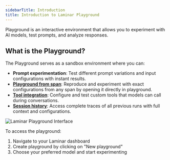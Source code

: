 ```yaml
---
sidebarTitle: Introduction
title: Introduction to Laminar Playground
---
```


Playground is an interactive environment that allows you to experiment with AI models, test prompts, and analyze responses.

## What is the Playground?

The Playground serves as a sandbox environment where you can:

- **Prompt experimentation**: Test different prompt variations and input configurations with instant results.
- [**Playground from span**](/playground/playground-from-span): Reproduce and experiment with exact configurations from any span by opening it directly in playground.
- [**Tool integration**](/playground/tools): Configure and test custom tools that models can call during conversations.
- [**Session history**](/playground/history): Access complete traces of all previous runs with full context and configurations.

<div style={{ borderRadius: '8px', overflow: 'hidden' }}>
    <img src="/images/playground/playground.png" alt="Laminar Playground Interface" style={{ margin: '0px' }}/>
</div>

To access the playground:
1. Navigate to your Laminar dashboard
2. Create playground by clicking on "New playground"
3. Choose your preferred model and start experimenting